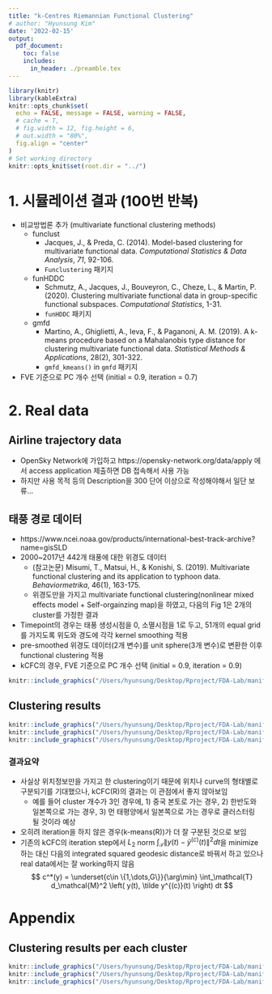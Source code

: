 ```yaml
---
title: "k-Centres Riemannian Functional Clustering"
# author: "Hyunsung Kim"
date: '2022-02-15'
output: 
  pdf_document:
    toc: false
    includes:
      in_header: ./preamble.tex
---
```


```r
library(knitr)
library(kableExtra)
knitr::opts_chunk$set(
  echo = FALSE, message = FALSE, warning = FALSE, 
  # cache = T,
  # fig.width = 12, fig.height = 6,
  # out.width = "80%",
  fig.align = "center"
)
# Set working directory
knitr::opts_knit$set(root.dir = "../")
```



# 1. 시뮬레이션 결과 (100번 반복)

- 비교방법론 추가 (multivariate functional clustering methods)
  - funclust
    - Jacques, J., & Preda, C. (2014). Model-based clustering for multivariate functional data. *Computational Statistics & Data Analysis*, *71*, 92-106.
    - `Funclustering` 패키지
    
  - funHDDC
    - Schmutz, A., Jacques, J., Bouveyron, C., Cheze, L., & Martin, P. (2020). Clustering multivariate functional data in group-specific functional subspaces. *Computational Statistics*, 1-31.
    - `funHDDC` 패키지
    
  - gmfd
    - Martino, A., Ghiglietti, A., Ieva, F., & Paganoni, A. M. (2019). A k-means procedure based on a Mahalanobis type distance for clustering multivariate functional data. *Statistical Methods & Applications*, 28(2), 301-322.
    - `gmfd_kmeans()` in `gmfd` 패키지

-  FVE 기준으로 PC 개수 선택 (initial = 0.9, iteration = 0.7)



\begin{table}[ht]
\centering
\begin{tabular}{rcccccc}
  \hline
  & \multicolumn{2}{c}{Case 1} & \multicolumn{2}{c}{Case 2} & \multicolumn{2}{c}{Case 3} \\
  \cmidrule(lr){2-3} \cmidrule(lr){4-5} \cmidrule(lr){6-7}
  Method & CCR & aRand & CCR & aRand & CCR & aRand \\ 
  \hline
  kCFC(R) & {\bf 0.898 (0.098)} & {\bf 0.671 (0.261)} & {\bf 0.874 (0.149)} & {\bf 0.645 (0.352)} & 0.806 (0.164) & 0.477 (0.371) \\ 
  kCFC(M) & 0.885 (0.076) & 0.612 (0.210) & 0.689 (0.118) & 0.191 (0.223) & 0.618 (0.086) & 0.076 (0.122) \\ 
  K-means(R) & 0.823 (0.052) & 0.423 (0.132) & 0.662 (0.071) & 0.116 (0.100) & 0.622 (0.072) & 0.071 (0.088) \\ 
  K-means(M) & 0.825 (0.055) & 0.428 (0.141) & 0.663 (0.074) & 0.120 (0.106) & 0.613 (0.072) & 0.062 (0.084) \\ 
  funclust & 0.836 (0.137) & 0.521 (0.352) & 0.680 (0.130) & 0.189 (0.277) & {\bf 0.911 (0.118)} & {\bf 0.729 (0.316)} \\ 
  funHDDC & 0.797 (0.056) & 0.359 (0.128) & 0.590 (0.058) & 0.036 (0.059) & 0.567 (0.054) & 0.020 (0.040) \\ 
  gmfd & 0.543 (0.032) & 0.002 (0.015) & 0.746 (0.077) & 0.260 (0.148) & 0.625 (0.086) & 0.083 (0.115) \\ 
  \hline
\end{tabular}
\end{table}




\newpage

# 2. Real data

## Airline trajectory data
  - OpenSky Network에 가입하고 https://opensky-network.org/data/apply 에서 access application 제출하면 DB 접속해서 사용 가능
  - 하지만 사용 목적 등의 Description을 300 단어 이상으로 작성해야해서 일단 보류...
  
## 태풍 경로 데이터
  - https://www.ncei.noaa.gov/products/international-best-track-archive?name=gisSLD
  - 2000~2017년 442개 태풍에 대한 위경도 데이터
    - (참고논문) Misumi, T., Matsui, H., & Konishi, S. (2019). Multivariate functional clustering and its application to typhoon data. *Behaviormetrika*, 46(1), 163-175.
    - 위경도만을 가지고 multivariate functional clustering(nonlinear mixed effects model + Self-orgainzing map)을 하였고, 다음의 Fig 1은 2개의 cluster를 가정한 결과
  - Timepoint의 경우는 태풍 생성시점을 0, 소멸시점을 1로 두고, 51개의 equal grid를 가지도록 위도와 경도에 각각 kernel smoothing 적용
  - pre-smoothed 위경도 데이터(2개 변수)를 unit sphere(3개 변수)로 변환한 이후 functional clustering 적용
  - kCFC의 경우, FVE 기준으로 PC 개수 선택 (initial = 0.9, iteration = 0.9)
  

```r
knitr::include_graphics("/Users/hyunsung/Desktop/Rproject/FDA-Lab/manifold_clust/Rmd/figure/2022_0215/reference-fig.png")
```

## Clustering results

```r
knitr::include_graphics("/Users/hyunsung/Desktop/Rproject/FDA-Lab/manifold_clust/Rmd/figure/2022_0215/clust-group-2.pdf")
knitr::include_graphics("/Users/hyunsung/Desktop/Rproject/FDA-Lab/manifold_clust/Rmd/figure/2022_0215/clust-group-3.pdf")
knitr::include_graphics("/Users/hyunsung/Desktop/Rproject/FDA-Lab/manifold_clust/Rmd/figure/2022_0215/clust-group-4.pdf")
```

### 결과요약
- 사실상 위치정보만을 가지고 한 clustering이기 때문에 위치나 curve의 형태별로 구분되기를 기대했으나, kCFC(R)의 결과는 이 관점에서 좋지 않아보임
  - 예를 들어 cluster 개수가 3인 경우에, 1) 중국 본토로 가는 경우, 2) 한반도와 일본쪽으로 가는 경우, 3) 먼 태평양에서 일본쪽으로 가는 경우로 클러스터링 될 것이라 예상
- 오히려 iteration을 하지 않은 경우(k-means(R))가 더 잘 구분된 것으로 보임
- 기존의 kCFC의 iteration step에서 $L_2$ norm $\int_\mathcal{T} \lVert y(t) - \tilde y^{(c)}(t) \rVert^2 dt$을 minimize하는 대신 다음의 integrated squared geodesic distance로 바꿔서 하고 있으나 real data에서는 잘 working하지 않음
$$ c^*(y) = \underset{c\in \{1,\dots,G\}}{\arg\min}  \int_\mathcal{T} d_\mathcal{M}^2 \left( y(t), \tilde y^{(c)}(t) \right) dt $$


# Appendix

## Clustering results per each cluster
```r
knitr::include_graphics("/Users/hyunsung/Desktop/Rproject/FDA-Lab/manifold_clust/Rmd/figure/2022_0215/clust-2.pdf")
knitr::include_graphics("/Users/hyunsung/Desktop/Rproject/FDA-Lab/manifold_clust/Rmd/figure/2022_0215/clust-3.pdf")
knitr::include_graphics("/Users/hyunsung/Desktop/Rproject/FDA-Lab/manifold_clust/Rmd/figure/2022_0215/clust-4.pdf")
```
